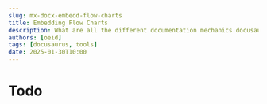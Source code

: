 ```yaml
---
slug: mx-docx-embedd-flow-charts
title: Embedding Flow Charts
description: What are all the different documentation mechanics docusaurus exposes?
authors: [oeid]
tags: [docusaurus, tools]
date: 2025-01-30T10:00
---
```


# Todo 

<!-- 
# Flow Chart
<div id="flowchart_diagram"></div>
<script>
  var diagram = flowchart.parse(
    "st=>start: Start:>http://www.google.com[blank]" + "\n" +
    "e=>end:>http://www.google.com" + "\n" +
    "op1=>operation: My Operation" + "\n" +
    "sub1=>subroutine: My Subroutine" + "\n" +
    "cond=>condition: Yes" + "\n" +
    "or No?:>http://www.google.com" + "\n" +
    "io=>inputoutput: catch something..." + "\n" +
    "st->op1->cond" + "\n" +
    "cond(yes)->io->e" + "\n" +
    "cond(no)->sub1(right)->op1"
  );
  diagram.drawSVG('flowchart_diagram');
</script> -->